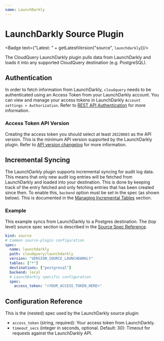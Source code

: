 ```yaml
---
name: LaunchDarkly
---
```

# LaunchDarkly Source Plugin


<Badge text={"Latest: " + getLatestVersion("source", `launchdarkly`)}/>

The CloudQuery LaunchDarkly plugin pulls data from LaunchDarkly and loads it into any supported CloudQuery destination (e.g. PostgreSQL).

## Authentication

In order to fetch information from LaunchDarkly, `cloudquery` needs to be authenticated using an Access Token from your LaunchDarkly account. You can view and manage your access tokens in LaunchDarkly `Account settings > Authorization`. Refer to [REST API Authentication](https://apidocs.launchdarkly.com/#section/Overview/Authentication) for more information.

### Access Token API Version

Creating the access token you should select at least `20220603` as the API version. This is the minimum API version supported by the LaunchDarkly plugin. Refer to [API version changelog](https://apidocs.launchdarkly.com/#section/Overview/Versioning) for more information.

## Incremental Syncing

The LaunchDarkly plugin supports incremental syncing for audit log data. This means that only new audit log entries will be fetched from LaunchDarkly and loaded into your destination. This is done by keeping track of the entry fetched and only fetching entries that has been created since then.
To enable this, `backend` option must be set in the spec (as shown below). This is documented in the [Managing Incremental Tables](/docs/advanced-topics/managing-incremental-tables) section.

### Example

This example syncs from LaunchDarkly to a Postgres destination. The (top level) source spec section is described in the [Source Spec Reference](/docs/reference/source-spec).

```yaml copy
kind: source
# Common source-plugin configuration
spec:
  name: launchdarkly
  path: cloudquery/launchdarkly
  version: "VERSION_SOURCE_LAUNCHDARKLY"
  tables: ["*"]
  destinations: ["postgresql"]
  backend: local
  # LaunchDarkly specific configuration
  spec:
    access_token: "<YOUR_ACCESS_TOKEN_HERE>"
```

## Configuration Reference

This is the (nested) spec used by the LaunchDarkly source plugin:

- `access_token` (string, required):
  Your access token from LaunchDarkly.
- `timeout_secs` (integer in seconds, optional. Default: 30):
  Timeout for requests against the LaunchDarkly API.

